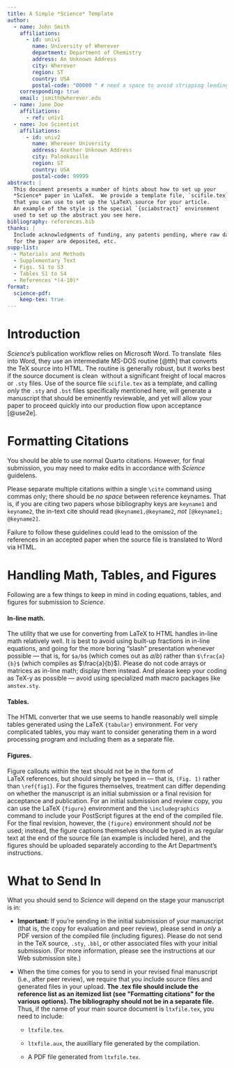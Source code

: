 ```yaml
---
title: A Simple *Science* Template
author:
  - name: John Smith
    affiliations:
      - id: univ1
        name: University of Wherever
        department: Department of Chemistry
        address: An Unknown Address
        city: Wherever
        region: ST
        country: USA
        postal-code: "00000 " # need a space to avoid stripping leading zeros
    corresponding: true
    email: jsmith@wherever.edu
  - name: Jane Doe
    affiliations:
      - ref: univ1
  - name: Joe Scientist
    affiliations:
      - id: univ2
        name: Wherever University
        address: Another Unknown Address
        city: Palookaville
        region: ST
        country: USA
        postal-code: 99999
abstract: |
  This document presents a number of hints about how to set up your
  *Science* paper in \LaTeX.  We provide a template file, `scifile.tex`, 
  that you can use to set up the \LaTeX\ source for your article.  
  An example of the style is the special `{sciabstract}` environment
  used to set up the abstract you see here.
bibliography: references.bib  
thanks: |
  Include acknowledgments of funding, any patents pending, where raw data
  for the paper are deposited, etc.
supp-list:
  - Materials and Methods
  - Supplementary Text
  - Figs. S1 to S3
  - Tables S1 to S4
  - References *(4-10)*
format:
  science-pdf:
    keep-tex: true  
---
```


# Introduction {#sec-intro}

*Science*'s publication workflow relies on Microsoft Word. To translate
\LaTeX\ files into Word, they use an intermediate MS-DOS routine [@tth] that
converts the TeX source into HTML. The routine is generally robust, but
it works best if the source document is clean \LaTeX\ without a
significant freight of local macros or `.sty` files. Use of the source
file `scifile.tex` as a template, and calling *only* the `.sty` and
`.bst` files specifically mentioned here, will generate a manuscript
that should be eminently reviewable, and yet will allow your paper to
proceed quickly into our production flow upon acceptance [@use2e].

# Formatting Citations {#sec-format}

You should be able to use normal Quarto citations. 
However, for final submission, you may need to make edits in accordance with
*Science* guidelens.

Please separate multiple citations within a single `\cite` command
using commas only; there should be *no space* between reference
keynames. That is, if you are citing two papers whose bibliography
keys are `keyname1` and `keyname2`, the in-text cite should read
`@keyname1,@keyname2`, *not* `[@keyname1; @keyname2]`.

Failure to follow these guidelines could lead to the omission of the
references in an accepted paper when the source file is translated to
Word via HTML.

# Handling Math, Tables, and Figures {#sec-handling}

Following are a few things to keep in mind in coding equations, tables,
and figures for submission to *Science*.

#### In-line math. {#sec-math}

The utility that we use for converting from LaTeX to HTML handles
in-line math relatively well. It is best to avoid using built-up
fractions in in-line equations, and going for the more boring "slash"
presentation whenever possible --- that is, for `$a/b$` (which comes out
as $a/b$) rather than `$\frac{a}{b}$` (which compiles as $\frac{a}{b}$).
Please do not code arrays or matrices as in-line math; display them
instead. And please keep your coding as TeX-y as possible --- avoid
using specialized math macro packages like `amstex.sty`.

#### Tables. {#sec-tables}

The HTML converter that we use seems to handle reasonably well simple
tables generated using the LaTeX `{tabular}` environment. For very
complicated tables, you may want to consider generating them in a word
processing program and including them as a separate file.

#### Figures. {#sec-figures}

Figure callouts within the text should not be in the form of
LaTeX references, but should simply be typed in --- that is, `(Fig. 1)`
rather than `\ref{fig1}`. For the figures themselves, treatment can
differ depending on whether the manuscript is an initial submission or a
final revision for acceptance and publication. For an initial submission
and review copy, you can use the LaTeX `{figure}` environment and the
`\includegraphics` command to include your PostScript figures at the end
of the compiled file. For the final revision, however, the `{figure}`
environment should *not* be used; instead, the figure captions
themselves should be typed in as regular text at the end of the source
file (an example is included here), and the figures should be uploaded
separately according to the Art Department's instructions.

# What to Send In {#sec-submit}

What you should send to *Science* will depend on the stage your
manuscript is in:

-   **Important:** If you're sending in the initial submission of your
    manuscript (that is, the copy for evaluation and peer review),
    please send in *only* a PDF version of the compiled file (including
    figures). Please do not send in the TeX source, `.sty`, `.bbl`, or
    other associated files with your initial submission. (For more
    information, please see the instructions at our Web submission
    site.)

-   When the time comes for you to send in your revised final manuscript
    (i.e., after peer review), we require that you include source files
    and generated files in your upload. **The .tex file should include
    the reference list as an itemized list (see \"Formatting citations\"
    for the various options). The bibliography should not be in a
    separate file.** Thus, if the name of your main source document is
    `ltxfile.tex`, you need to include:

    -   `ltxfile.tex`.

    -   `ltxfile.aux`, the auxilliary file generated by the compilation.

    -   A PDF file generated from `ltxfile.tex`.
